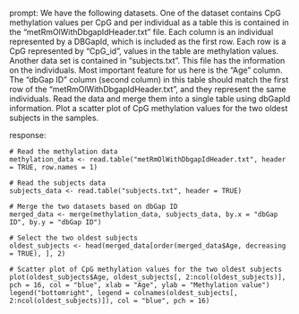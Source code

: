 prompt:
We have the following datasets. One of the dataset contains CpG methylation values per CpG and per individual as a table this is contained in the “metRmOlWithDbgapIdHeader.txt” file. Each column is an individual represented by a DBGapId, which is included as the first row. Each row is a CpG represented by "CpG_id", values in the table are methylation values. Another data set is contained in “subjects.txt”. This file has the information on the individuals. Most important feature for us here is the "Age" column. The "dbGap ID" column (second column) in this table should match the first row of the "metRmOlWithDbgapIdHeader.txt", and they represent the same individuals. Read the data and merge them into a single table using dbGapId information. Plot a scatter plot of CpG methylation values for the two oldest subjects in the samples.

response:
```
# Read the methylation data
methylation_data <- read.table("metRmOlWithDbgapIdHeader.txt", header = TRUE, row.names = 1)

# Read the subjects data
subjects_data <- read.table("subjects.txt", header = TRUE)

# Merge the two datasets based on dbGap ID
merged_data <- merge(methylation_data, subjects_data, by.x = "dbGap ID", by.y = "dbGap ID")

# Select the two oldest subjects
oldest_subjects <- head(merged_data[order(merged_data$Age, decreasing = TRUE), ], 2)

# Scatter plot of CpG methylation values for the two oldest subjects
plot(oldest_subjects$Age, oldest_subjects[, 2:ncol(oldest_subjects)], pch = 16, col = "blue", xlab = "Age", ylab = "Methylation value")
legend("bottomright", legend = colnames(oldest_subjects[, 2:ncol(oldest_subjects)]), col = "blue", pch = 16)
```

